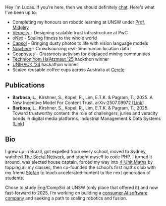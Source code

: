 Hey I’m Lucas. If you’re here, then we should definitely [chat](mailto:me@lbxa.net). Here's what I've been up to:

- Completing my honours on robotic learning at UNSW under [Prof. Midgley](https://www.unsw.edu.au/staff/will-midgley)
- [Veracity](https://www.pwc.com.au/services/artificial-intelligence/why-deepfakes-are-trust-infrastructure-problem.html) - Designing scalable trust infrastructure at PwC
- [oNex](http://onexhq.com) - Scaling fitness to the whole world
- [Capsol](https://capsol.ai) - Bringing dusty photos to life with vision language models
- [Nowhere](https://wherearepeople.com) - Crowdsourcing real-time human location data
- [Geophytes](https://www.geophytes.com) - Grassroots activism for displaced mining communities
- [Technion Yom Ha’Atzmaut '25](https://www.instagram.com/p/DJXyeKxyNvL/?utm_source=ig_web_copy_link&igsh=MzRlODBiNWFlZA==) hackthon winner
- [UNIHACK '24](https://devpost.com/software/voxurf) hackathon winner
- Scaled reusable coffee cups across Australia at [Cercle](https://www.cercle.com.au/)

## Publications

- **Barbosa, L.**, Kirshner, S., Kopel, R., Lim, E.T.K. & Pagram, T., 2025. A New Incentive Model For Content Trust. arXiv:2507.09972 [[Link](https://arxiv.org/abs/2507.09972)]
- **Barbosa, L.**, Kirshner, S., Kopel, R., Lim, E.T.K. & Pagram, T., 2025. Toward trustworthy content: the role of challengers, juries and veracity bonds in digital media platforms. Industrial Management & Data Systems [[Link](https://www.emerald.com/insight/content/doi/10.1108/imds-11-2024-1177/full/html)]

## Bio

I grew up in Brazil, got expelled from every school, moved to Sydney, watched [The Social Network](https://www.imdb.com/title/tt1285016/), and taught myself to code PHP. I turned it around, was elected house captain, forced my way into [4-Unit Maths](https://curriculum.nsw.edu.au/learning-areas/mathematics/mathematics-extension-2-11-12-2024/overview) by topping all my classes, then co-founded the school’s first maths club with my friend [Stefan](https://www.linkedin.com/in/%F0%9F%8C%B1-stefan-gazzana-17a102141/) to teach accelerated content to the next generation of students.

Chose to study Eng/CompSci at UNSW (only place that offered it) and now fast-forward to 2025, I’m working on building a [consumer AI software company](https://onexhq.com/) and seeking a path to scaling robotics and fusion.